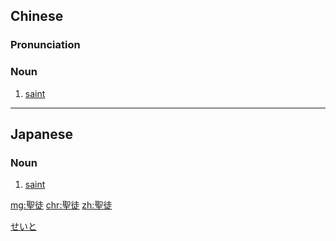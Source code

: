 {{also|圣徒}}
==Chinese==
{{zh-forms|s=圣徒}}

===Pronunciation===
{{zh-pron
|m=shèngtú
|c=sing3 tou4
|h=pfs=sṳn-thù
|mn=sèng-tô͘
|cat=n
}}

===Noun===
{{zh-noun}}

# {{lb|zh|religion}} [[saint]]

----

==Japanese==
{{ja-kanjitab|せい|と|yomi=o}}

===Noun===
{{ja-noun|せいと}}

# [[saint]]

[[Category:ja:Religion|せいと]]

[[mg:聖徒]]
[[chr:聖徒]]
[[zh:聖徒]]